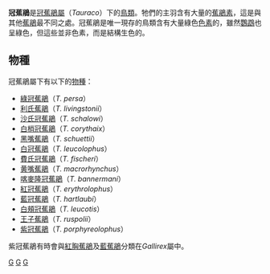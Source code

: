 {{Unreferenced|time=2017-07-21T14:08:01+00:00}}
{{Automatic taxobox
| taxon = Tauraco
| authority = [[Krzysztof_Jan_Kluk|Kluk]], 1779
| image = Tauraco fischeri.jpg
| image_caption = [[費氏冠蕉鵑|費氏冠蕉鵑]]
| subdivision_ranks = [[種|種]]
| subdivision = * 14種，參內文。
}}

'''冠蕉鵑'''是[[冠蕉鵑屬|冠蕉鵑屬]]（''Tauraco''）下的[[鳥類|鳥類]]。牠們的主羽含有大量的[[蕉鵑素|蕉鵑素]]，這是與其他[[蕉鵑|蕉鵑]]最不同之處。冠蕉鵑是唯一現存的鳥類含有大量綠色[[色素|色素]]的，雖然[[鸚鵡|鸚鵡]]也呈綠色，但這些並非色素，而是結構生色的。

== 物種 ==
冠蕉鵑屬下有以下的[[物種|物種]]：
* [[綠冠蕉鵑|綠冠蕉鵑]]（''T. persa''）
* [[利氏蕉鵑|利氏蕉鵑]]（''T. livingstonii''）
* [[沙氏冠蕉鵑|沙氏冠蕉鵑]]（''T. schalowi''）
* [[白梢冠蕉鵑|白梢冠蕉鵑]]（''T. corythaix''）
* [[黑嘴蕉鵑|黑嘴蕉鵑]]（''T. schuettii''）
* [[白冠蕉鵑|白冠蕉鵑]]（''T. leucolophus''）
* [[費氏冠蕉鵑|費氏冠蕉鵑]]（''T. fischeri''）
* [[黄嘴蕉鵑|黄嘴蕉鵑]]（''T. macrorhynchus''）
* [[喀麥隆冠蕉鵑|喀麥隆冠蕉鵑]]（''T. bannermani''）
* [[紅冠蕉鵑|紅冠蕉鵑]]（''T. erythrolophus''）
* [[藍冠蕉鵑|藍冠蕉鵑]]（''T. hartlaubi''）
* [[白頰冠蕉鵑|白頰冠蕉鵑]]（''T. leucotis''）
* [[王子蕉鵑|王子蕉鵑]]（''T. ruspolii''）
* [[紫冠蕉鵑|紫冠蕉鵑]]（''T. porphyreolophus''）

紫冠蕉鵑有時會與[[紅胸蕉鵑|紅胸蕉鵑]]及[[藍蕉鵑|藍蕉鵑]]分類在''Gallirex''屬中。

{{Commonscat|Tauraco|冠蕉鵑}}
{{taxonbar}}
[[Category:冠蕉鵑屬|G]]
[[Category:蕉鵑科|G]]
[[Category:1779年描述的分类群|G]]